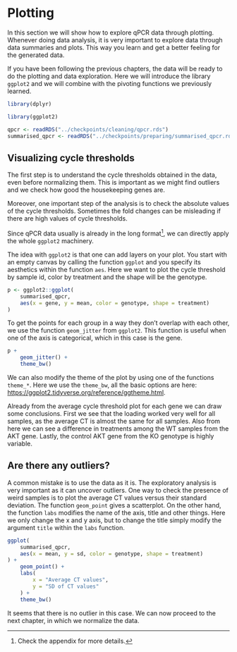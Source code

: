 # Plotting

In this section we will show how to explore qPCR data through plotting. 
Whenever doing data analysis, it is very important to explore data
through data summaries and plots. This way you learn and get a better
feeling for the generated data. 

If you have been following the previous chapters, the data will
be ready to do the plotting and data exploration. Here
we will introduce the library `ggplot2` and we will combine
with the pivoting functions we previously learned.

```r
library(dplyr)

library(ggplot2)
```

```r
qpcr <- readRDS("../checkpoints/cleaning/qpcr.rds")
summarised_qpcr <- readRDS("../checkpoints/preparing/summarised_qpcr.rds")
```

## Visualizing cycle thresholds

The first step is to understand the cycle thresholds obtained in the 
data, even before normalizing them. This is important as we might
find outliers and we check how good the housekeeping genes are.

Moreover, one important step of the analysis is to check the absolute 
values of the cycle thresholds. Sometimes the fold changes
can be misleading if there are high values of cycle thresholds.

Since qPCR data usually is already in the long 
format^[Check the appendix for more details.], we can
directly apply the whole `ggplot2` machinery.

The idea with `ggplot2` is that one can add layers on your plot.
You start with an empty canvas by calling the function
`ggplot` and you specify its aesthetics within the function 
`aes`. Here we want to plot the cycle threshold by sample id, color
by treatment and the shape will be the genotype. 

```r
p <- ggplot2::ggplot(
    summarised_qpcr, 
    aes(x = gene, y = mean, color = genotype, shape = treatment)
)
```

To get the points for each group in a way they don't overlap with each other,
we use the function `geom_jitter` from `ggplot2`. This function is useful
when one of the axis is categorical, which in this case is the gene.

```r
p + 
    geom_jitter() +
    theme_bw()
```

We can also modify the theme of the plot by using one of the functions
`theme_*`. Here we use the `theme_bw`, all the basic options are
here: 
[https://ggplot2.tidyverse.org/reference/ggtheme.html](https://ggplot2.tidyverse.org/reference/ggtheme.html).

Already from the average cycle threshold plot for each gene we can
draw some conclusions. First we see that the loading worked very well
for all samples, as the average CT is almost the same for all samples.
Also from here we can see a difference in treatments among the
WT samples from the AKT gene. Lastly, the control AKT gene from
the KO genotype is highly variable.

## Are there any outliers? 

A common mistake is to use the data as it is. The exploratory analysis
is very important as it can uncover outliers. One way to check the presence
of weird samples is to plot the average CT values versus their standard
deviation. The function `geom_point` gives a scatterplot. On the other hand,
the function `labs` modifies the name of the axis, title and other things. 
Here we only change the x and y axis, but to change the title simply
modify the argument `title` within the `labs` function.

```r
ggplot(
    summarised_qpcr, 
    aes(x = mean, y = sd, color = genotype, shape = treatment)
) + 
    geom_point() +
    labs(
        x = "Average CT values",
        y = "SD of CT values"
    ) +
    theme_bw()
```

It seems that there is no outlier in this case. We can now proceed to the
next chapter, in which we normalize the data.
